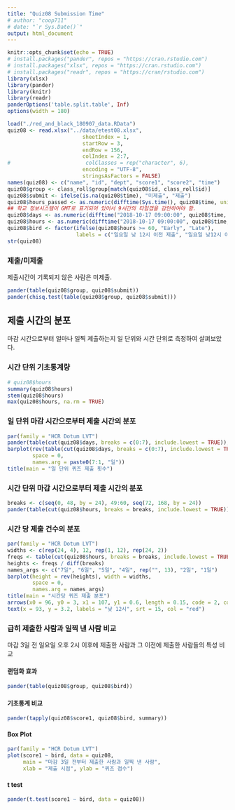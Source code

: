 ```yaml
---
title: "Quiz08 Submission Time"
# author: "coop711"
# date: "`r Sys.Date()`"
output: html_document
---
```


```r
knitr::opts_chunk$set(echo = TRUE)
# install.packages("pander", repos = "https://cran.rstudio.com")
# install.packages("xlsx", repos = "https://cran.rstudio.com")
# install.packages("readr", repos = "https://cran/rstudio.com")
library(xlsx)
library(pander)
library(knitr)
library(readr)
panderOptions('table.split.table', Inf)
options(width = 180)
```

<!--
### Data
-->

```r
load("./red_and_black_180907_data.RData")
quiz08 <- read.xlsx("../data/etest08.xlsx", 
                        sheetIndex = 1, 
                        startRow = 3, 
                        endRow = 156, 
                        colIndex = 2:7, 
#                        colClasses = rep("character", 6), 
                        encoding = "UTF-8",
                        stringsAsFactors = FALSE)
names(quiz08) <- c("name", "id", "dept", "score1", "score2", "time")
quiz08$group <- class_roll$group[match(quiz08$id, class_roll$id)]
quiz08$submit <- ifelse(is.na(quiz08$time), "미제출", "제출")
quiz08$hours_passed <- as.numeric(difftime(Sys.time(), quiz08$time, units = 'days'))
## 학교 정보시스템이 GMT로 표기되어 있어서 9시간의 타임갭을 감안하여야 함.
quiz08$days <- as.numeric(difftime("2018-10-17 09:00:00", quiz08$time, units = 'days'))
quiz08$hours <- as.numeric(difftime("2018-10-17 09:00:00", quiz08$time, units = 'hours'))
quiz08$bird <- factor(ifelse(quiz08$hours >= 60, "Early", "Late"), 
                      labels = c("일요일 낮 12시 이전 제출", "일요일 낮12시 이후 제출"))
str(quiz08)
```


### 제출/미제출

제출시간이 기록되지 않은 사람은 미제출.

```r
pander(table(quiz08$group, quiz08$submit))
pander(chisq.test(table(quiz08$group, quiz08$submit)))
```

## 제출 시간의 분포

마감 시간으로부터 얼마나 일찍 제출하는지 일 단위와 시간 단위로 측정하여 살펴보았다. 

### 시간 단위 기초통계량

```r
# quiz08$hours
summary(quiz08$hours)
stem(quiz08$hours)
max(quiz08$hours, na.rm = TRUE)
```

### 일 단위 마감 시간으로부터 제출 시간의 분포

```r
par(family = "HCR Dotum LVT")
pander(table(cut(quiz08$days, breaks = c(0:7), include.lowest = TRUE)), caption = "일 단위")
barplot(rev(table(cut(quiz08$days, breaks = c(0:7), include.lowest = TRUE))), 
        space = 0,
        names.arg = paste0(7:1, "일"))
title(main = "일 단위 퀴즈 제출 횟수")
```

### 시간 단위 마감 시간으로부터 제출 시간의 분포

```r
breaks <- c(seq(0, 48, by = 24), 49:60, seq(72, 168, by = 24))
pander(table(cut(quiz08$hours, breaks = breaks, include.lowest = TRUE)), caption = "시간 단위")
```

### 시간 당 제출 건수의 분포

```r
par(family = "HCR Dotum LVT")
widths <- c(rep(24, 4), 12, rep(1, 12), rep(24, 2))
freqs <- table(cut(quiz08$hours, breaks = breaks, include.lowest = TRUE))
heights <- freqs / diff(breaks)
names_args <- c("7일", "6일", "5일", "4일", rep("", 13), "2일", "1일")
barplot(height = rev(heights), width = widths, 
        space = 0,
        names.arg = names_args)
title(main = "시간당 퀴즈 제출 분포")
arrows(x0 = 96, y0 = 3, x1 = 107, y1 = 0.6, length = 0.15, code = 2, col = "red", lwd = 1.5)
text(x = 93, y = 3.2, labels = "낮 12시", srt = 15, col = "red")
```

### 급히 제출한 사람과 일찍 낸 사람 비교

마감 3일 전 일요일 오후 2시 이후에 제출한 사람과 그 이전에 제출한 사람들의 특성 비교

#### 랜덤화 효과

```r
pander(table(quiz08$group, quiz08$bird))
```

#### 기초통계 비교

```r
pander(tapply(quiz08$score1, quiz08$bird, summary))
```

#### Box Plot

```r
par(family = "HCR Dotum LVT")
plot(score1 ~ bird, data = quiz08, 
     main = "마감 3일 전부터 제출한 사람과 일찍 낸 사람", 
     xlab = "제출 시점", ylab = "퀴즈 점수")
```

#### t test

```r
pander(t.test(score1 ~ bird, data = quiz08))
```
